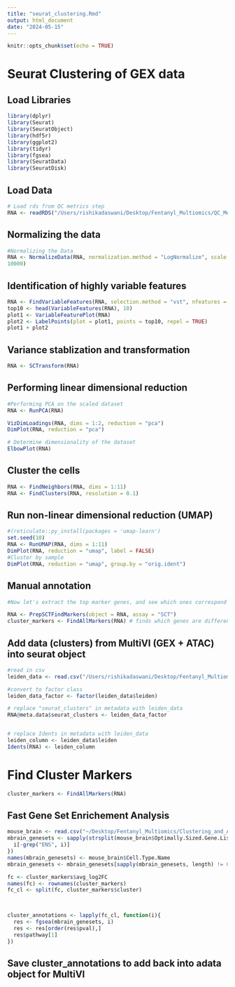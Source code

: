 ```yaml
---
title: "seurat_clustering.Rmd"
output: html_document
date: "2024-05-15"
---
```


```r
knitr::opts_chunk$set(echo = TRUE)
```

# Seurat Clustering of GEX data 

## Load Libraries
```r
library(dplyr)
library(Seurat)
library(SeuratObject)
library(hdf5r)
library(ggplot2)
library(tidyr)
library(fgsea)
library(SeuratData)
library(SeuratDisk)
```


## Load Data 
```r
# Load rds from QC metrics step 
RNA <- readRDS("/Users/rishikadaswani/Desktop/Fentanyl_Multiomics/QC_Metrics/RNA_subset.rds")
```

## Normalizing the data 
```r
#Normalizing the Data 
RNA <- NormalizeData(RNA, normalization.method = "LogNormalize", scale.factor = 
10000)
```

## Identification of highly variable features 
```r
RNA <- FindVariableFeatures(RNA, selection.method = "vst", nfeatures = 2000)
top10 <- head(VariableFeatures(RNA), 10)
plot1 <- VariableFeaturePlot(RNA)
plot2 <- LabelPoints(plot = plot1, points = top10, repel = TRUE)
plot1 + plot2

```

## Variance stablization and transformation 
```r
RNA <- SCTransform(RNA)
```

## Performing linear dimensional reduction 
```r
#Performing PCA on the scaled dataset 
RNA <- RunPCA(RNA)

VizDimLoadings(RNA, dims = 1:2, reduction = "pca")
DimPlot(RNA, reduction = "pca")

# Determine dimensionality of the dataset 
ElbowPlot(RNA)
```

## Cluster the cells 
```r
RNA <- FindNeighbors(RNA, dims = 1:11)
RNA <- FindClusters(RNA, resolution = 0.1)

```

## Run non-linear dimensional reduction (UMAP)
```r
#(reticulate::py_install(packages = 'umap-learn')
set.seed(10)
RNA <- RunUMAP(RNA, dims = 1:11)
DimPlot(RNA, reduction = "umap", label = FALSE)
#Cluster by sample 
DimPlot(RNA, reduction = "umap", group.by = "orig.ident")
```

## Manual annotation 
```r

#Now let's extract the top marker genes, and see which ones correspond with each cluster. This can be done using the FindAllMarkers function within Seurat.

RNA <- PrepSCTFindMarkers(object = RNA, assay = "SCT")
cluster_markers <- FindAllMarkers(RNA) # finds which genes are different 
```

## Add data (clusters) from MultiVI (GEX + ATAC) into seurat object 
```r
#read in csv 
leiden_data <- read.csv("/Users/rishikadaswani/Desktop/Fentanyl_Multiomics/Clustering_and_Annotation/leiden_column_new.csv")

#convert to factor class 
leiden_data_factor <- factor(leiden_data$leiden)

# replace "seurat_clusters" in metadata with leiden_data 
RNA@meta.data$seurat_clusters <- leiden_data_factor


# replace Idents in metadata with leiden_data 
leiden_column <- leiden_data$leiden
Idents(RNA) <- leiden_column
```

# Find Cluster Markers 
```r
cluster_markers <- FindAllMarkers(RNA)
```

## Fast Gene Set Enrichement Analysis 
```r

mouse_brain <- read.csv("~/Desktop/Fentanyl_Multiomics/Clustering_and_Annotation/biorxiv_mouse_brain.csv")
mbrain_genesets <- sapply(strsplit(mouse_brain$Optimally.Sized.Gene.List, "\\||="), function(i){
  i[-grep("ENS", i)]
})
names(mbrain_genesets) <- mouse_brain$Cell.Type.Name
mbrain_genesets <- mbrain_genesets[sapply(mbrain_genesets, length) != 0]

fc <- cluster_markers$avg_log2FC
names(fc) <- rownames(cluster_markers)
fc_cl <- split(fc, cluster_markers$cluster)

 

cluster_annotations <- lapply(fc_cl, function(i){
  res <- fgsea(mbrain_genesets, i)
  res <- res[order(res$pval),]
  res$pathway[1]
})
```

## Save cluster_annotations to add back into adata object for MultiVI 
```r

```

